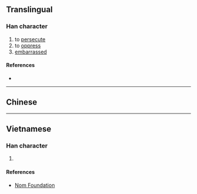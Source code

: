 {{character info/new}}
==Translingual==

===Han character===
{{Han char|rn=54|rad=廴|as=05|sn=8|four=|canj=NKHA|ids=⿺廴白}}

# to [[persecute]]
# to [[oppress]]
# [[embarrassed]]

====References====
* {{Han ref|kx=0353.031|hdz=10404.060|uh=5EF9|ud=24313}}

----

==Chinese==

{{zh-see|迫|v}}
----

==Vietnamese==

===Han character===
{{vi-readings|rs=廴05|hanviet=[[bách]], [[bích]]}}

# {{defn|lang=vi|sort=廴05}}

====References====
* [http://nomfoundation.org/common/nom_details.php?codepoint=5ef9 Nom Foundation]